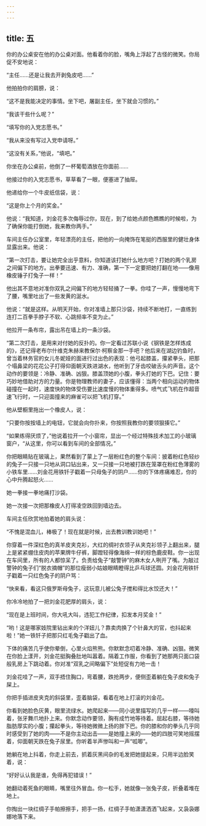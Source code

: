 ```yaml
---
---
---
```

title: 五
---




你的办公桌安在他的办公桌对面。他看着你的脸，嘴角上浮起了古怪的微笑。你局促不安地说：

“主任……还是让我去开剥兔皮吧……”

他拍拍你的肩膀，说：

“这不是我能决定的事情。坐下吧，屠副主任，坐下就会习惯的。”

“我该干些什么呢？”

“填写你的入党志愿书。”

“我从来没有写过入党申请呀。”

“这没有关系，”他说，“填吧。”

你坐在办公桌前，他倒了一杯葡萄酒放在你面前……

他接过你的入党志愿书，草草看了一眼，便塞进了抽屉。

他递给你一个牛皮纸信袋，说：

“这是你上个月的奖金。”

他说：“我知道，刘金花多次侮辱过你，现在，到了给她点颜色瞧瞧的时候啦，为了确保你能打倒她，我来教你两手。”

车间主任办公室里，年轻漂亮的主任，把他的一向掩饰在笔挺的西服里的健壮身体显露出来。他说：

“第一次打击，要让她完全出乎意料，你知道该打她什么地方吧？打她的两个乳房之间偏下的地方。出拳要迅速、有力、准确，第一下一定要把她打翻在地——像用橡皮锤子打兔子一样！”

他出其不意地对准你双乳之间偏下的地方轻轻捅了一拳。你哇了一声，慢慢地弯下了腰，嘴里吐出了一些发黄的涎水。

他说：“就是这样。从明天开始，你对准墙上那只沙袋，持续不断地打，一直练到连打二百拳手脖子不软、心跳频率不变为止。”

他拉开一条布帘，露出吊在墙上的一条沙袋。

“第二次打击，是用来对付她的反扑的。你一定看过苏联小说《钢铁是怎样炼成的》，还记得老布尔什维克朱赫来教保尔·柯察金那一手吧？他后来在湖边钓鱼时，曾当着林务官的女儿冬妮娅的面进行过出色的表现：他弓起膝盖，攥紧拳头，把那个塌鼻梁的花花公子打得仰面朝天跌进湖水，他听到了牙齿咬破舌头的声音。这个动作的要领是：冷静、准确、凶狠。膝盖顶她的小腹，拳头打她的下巴。记住：要巧妙地借助对方的力量。你是物理教师的妻子，应该懂得：当两个相向运动的物体碰撞在一起时，速度快的物体受伤要比速度慢的物体重得多。喷气式飞机在作超音速飞行时，一只迎面撞来的麻雀可以把飞机打穿。”

他从壁橱里拖出一个橡皮人，说：

“只要你按按墙上的电钮，它就会向你扑来，你按照我教你的要领狠揍它。”

“如果练得厌烦了，”他说着拉开一个小窗帘，显出一个经过特殊技术加工的小玻璃窗户，“从这里，你可以看到车间的全部情况。”

你把眼睛贴在玻璃上，果然看到了蒙上了一层粉红色的整个车间：披着粉红色轻纱的兔子一只接一只地从洞口钻出来，又一只接一只地被打跌在笼罩在粉红色薄雾的小铁车里……刘金花用铁钎子戳着一只母兔子的阴户……你的下体疼痛难忍，你的心中升腾起怒火……

她一拳接一拳地痛打沙袋。

她一次接一次把那橡皮人打得凌空跌回到墙边去。

车间主任欣赏地拍着她的肩头说：

“不愧是混血儿，棒极了！现在就是时候，出去教训教训她吧！”

你穿着一件深红色的真羊皮夹克衫，大红的绸衬衣领子从夹克衫领子上翻出来，腿上是紧紧绷住皮肉的苹果牌牛仔裤，脚蹬轻得像海绵一样的棕色鹿皮鞋。你一出现在车间里，所有的人都惊呆了。负责给兔子“敲警钟”的麻木女人咧开了嘴。为敲过警钟的兔子们“脱衣摘帽”的那位瘦弱小姑娘眼睛瞪得比乒乓球还圆。刘金花用铁钎子戳着一只红色兔子的阴户骂：

“快来看，看这只俄罗斯母兔子，这玩意儿被公兔子搅和得比水饺还大！”

你冷冷地拍了一把刘金花肥厚的肩头，说：

“现在是上班时间，你大吼大叫，违犯工作纪律，扣发本月奖金！”

“哟！这是哪家妓院里钻出来的个洋妞儿？靠卖肉换了个针鼻大的官，也抖起来啦！”她一铁钎子把那只红毛兔子戳出了血。

下体的痛苦几乎使你晕倒，心里火焰熊熊。你默默念叨着冷静、准确、凶狠。微笑在你脸上漾开，刘金花挺胸叠肚地叫嚣着。隔着工作服，你看到了她那两只面口袋般乳房上下跳动着。你对准“双乳之间略偏下”处短促有力地一击！

刘金花哇了一声，双手捂住胸口，弯着腰，跌抢两步，便侧歪着躺在兔子皮和兔子屎上。

你把手插进皮夹克的斜袋里，歪着脑袋，看着在地上打滚的刘金花。

你看到她脸色灰黄，眼里流绿水。她爬起来——同小说里描写的几乎一样——嚎叫着，张牙舞爪地扑上来。你默念动作要领，胸有成竹地等待着。屈起右膝，等待她脂肪厚实的小腹；攥起拳头，等待她微微上扬的胖下巴。你的膝和你的拳头几乎同时感受到了她的肉——不是你主动出击——是她撞上来的——她的四肢可笑地摇摆着，仰面朝天跌在兔子尿里。你听着半声惨叫和一声“呱唧”。

她躺在地上抖着，你走上前去，抓着灰黑间杂的毛发把她提起来，只用半边脸笑着，说：

“好好认认我是谁，免得再犯错误！”

她翻动着死鱼的眼睛，嘴里往外冒血。你一松手，她就像一张兔子皮，折叠着堆在地上。

你掏出一块红绸子手帕擦擦手，把手一扬，红绸子手帕潇潇洒洒飞起来，又袅袅娜娜地落下来。